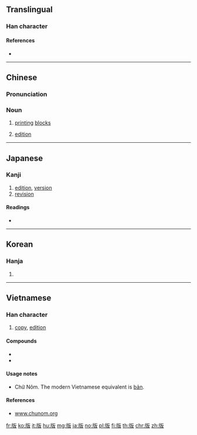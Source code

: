 ==Translingual==

===Han character===
{{Han char|rn=91|rad=片|as=04|sn=8|four=21047|canj=LLHE,LNHE,XLNHE|ids=⿰片反}}

====References====
* {{Han ref|kx=0693.030|dkj=19817|dj=1106.030|hdz=32015.040|uh=7248|ud=29256|bh=AAA9|bd=43689}}

----

==Chinese==
{{zh-forms}}

===Pronunciation===
{{zh-pron
|m=bǎn
|c=baan2
|h=pfs=
|md=
|mn=pán
|w=
|mc=y
|oc=y
|cat=n
}}

===Noun===
{{zh-noun}}

# [[printing]] [[block]]s
#: {{zh-l|活字版}}
# [[edition]]
#: {{zh-usex|英文 版|English '''version'''}}

----

==Japanese==

===Kanji===
{{ja-kanji|grade=5|rs=片04}}

# [[edition]], [[version]]
# [[revision]]

====Readings====
* {{ja-readings|on=[[はん]] (han)|kun=[[いた]] (ita), [[ふだ]] (fuda)}}

----

==Korean==

===Hanja===
{{ko-hanja|hangeul=판|eumhun=|rv=pan|mr=p'an|y=phan}}

# {{defn|lang=ko|sort=片04}}

----

==Vietnamese==

===Han character===
{{vi-hantu|[[bản]], [[bảng]], [[bỡn]], [[phản]], [[ván]]|rs=片04}}

# [[copy]], [[edition]]

====Compounds====
* {{l|vi|出版|tr=[[xuất bản]]}}
* {{l|vi|版圖|tr=[[bản đồ]]}}

====Usage notes====
* Chữ Nôm. The modern Vietnamese equivalent is [[bản]].

====References====
* [http://www.chunom.org/pages/版 www.chunom.org]

[[fr:版]]
[[ko:版]]
[[it:版]]
[[hu:版]]
[[mg:版]]
[[ja:版]]
[[no:版]]
[[pl:版]]
[[fi:版]]
[[th:版]]
[[chr:版]]
[[zh:版]]